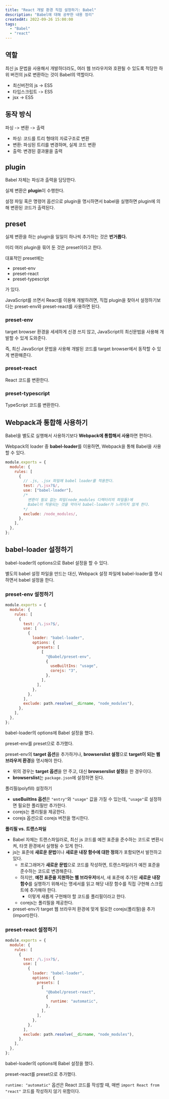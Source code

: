 ```yaml
---
title: "React 개발 환경 직접 설정하기: Babel"
description: "Babel에 대해 공부한 내용 정리"
createdAt: 2022-09-26 15:00:00
tags:
  - "Babel"
  - "react"
---
```


## 역할

최신 js 문법을 사용해서 개발하더라도, 여러 웹 브라우저와 호환될 수 있도록 적당한 하위 버전의 js로 변환하는 것이 Babel의 역할이다.

- 최신버전의 js -> ES5
- 타입스크립트 -> ES5
- jsx -> ES5

## 동작 방식

파싱 -> 변환 -> 출력

- 파싱: 코드를 트리 형태의 자료구조로 변환
- 변환: 파싱된 트리를 변경하며, 실제 코드 변환
- 출력: 변경된 결과물을 출력

## plugin

Babel 자체는 파싱과 출력을 담당한다.

실제 변환은 **plugin**이 수행한다.

설정 파일 혹은 명령어 옵션으로 plugin을 명시하면서 babel을 실행하면 plugin에 의해 변환된 코드가 출력된다.

## preset

실제 변환을 하는 plugin을 일일이 하나씩 추가하는 것은 **번거롭다.**

미리 여러 plugin을 묶어 둔 것은 preset이라고 한다.

대표적인 preset에는

- preset-env
- preset-react
- preset-typescript

가 있다.

JavaScript를 쓰면서 React를 이용해 개발하려면, 직접 plugin을 찾아서 설정하기보다는 preset-env와 preset-react를 사용하면 된다.

### preset-env

target browser 환경을 세세하게 신경 쓰지 않고, JavaScript의 최신문법을 사용해 개발할 수 있게 도와준다.

즉, 최신 JavaScript 문법을 사용해 개발된 코드를 target browser에서 동작할 수 있게 변환해준다.

### preset-react

React 코드를 변환한다.

### preset-typescript

TypeScript 코드를 변환한다.

## Webpack과 통합해 사용하기

Babel을 별도로 실행해서 사용하기보다 **Webpack에 통합해서 사용**하면 편하다.

Webpack의 loader 중 **babel-loader**를 이용하면, Webpack을 통해 Babel을 사용할 수 있다.

```js title="webpack.config.js"
module.exports = {
  module: {
    rules: [
      {
        // .js, .jsx 파일에 babel loader를 적용한다.
        test: /\.jsx?$/,
        use: ["babel-loader"],
        /* 
          변환이 필요 없는 파일(node_modules 디렉터리의 파일들)에
          Babel이 적용되는 것을 막아서 babel-loader가 느려지지 않게 한다.
        */
        exclude: /node_modules/,
      },
    ],
  },
};
```

## babel-loader 설정하기

babel-loader의 options으로 Babel 설정을 할 수 있다.

별도의 babel 설정 파일을 만드는 대신, Webpack 설정 파일에 babel-loader를 명시하면서 babel 설정을 한다.

### preset-env 설정하기

```js title="webpack.config.js"
module.exports = {
  module: {
    rules: [
      {
        test: /\.jsx?$/,
        use: [
          {
            loader: "babel-loader",
            options: {
              presets: [
                [
                  "@babel/preset-env",
                  {
                    useBuiltIns: "usage",
                    corejs: "3",
                  },
                ],
              ],
            },
          },
        ],
        exclude: path.resolve(__dirname, "node_modules"),
      },
    ],
  },
};
```

babel-loader의 options에 Babel 설정을 했다.

preset-env를 preset으로 추가했다.

preset-env의 **target 옵션**을 추가하거나, **browserslist 설정**으로 **target이 되는 웹 브라우저 환경**을 명시해야 한다.

- 위의 경우는 **target 옵션**을 안 주고, 대신 **browserslist 설정**을 한 경우이다.
- **browserslist**는 `package.json`에 설정하면 된다.

폴리필(polyfill) 설정하기

- **useBuiltIns 옵션**은 `"entry"`와 `"usage"` 값을 가질 수 있는데, `"usage"`로 설정하면 필요한 폴리필만 추가한다.
- corejs는 폴리필을 제공한다.
- corejs 옵션으로 corejs 버전을 명시한다.

**폴리필 vs. 트랜스파일**

- Babel 자체는 트랜스파일러로, 최신 js 코드를 예전 표준을 준수하는 코드로 변환시켜, 타겟 환경에서 실행될 수 있게 한다.
- js는 표준에 **새로운 문법**이나 **새로운 내장 함수에 대한 정의**가 포함되면서 발전하고 있다.
  - 프로그래머가 **새로운 문법**으로 코드를 작성하면, 트랜스파일러가 예전 표준을 준수하는 코드로 변경해준다.
  - 하지만, **예전 표준을 지원하는 웹 브라우저**에서, 새 표준에 추가된 **새로운 내장 함수**를 실행하기 위해서는 명세서를 읽고 해당 내장 함수를 직접 구현해 스크립트에 추가해야 한다.
    - 이렇게 새롭게 구현해야 할 코드를 폴리필이라고 한다.
  - corejs는 폴리필을 제공한다.
- preset-env가 target 웹 브라우저 환경에 맞게 필요한 corejs(폴리필)을 추가(import)한다.

### preset-react 설정하기

```js title="webpack.config.js"
module.exports = {
  module: {
    rules: [
      {
        test: /\.jsx?$/,
        use: [
          {
            loader: "babel-loader",
            options: {
              presets: [
                [
                  "@babel/preset-react",
                  {
                    runtime: "automatic",
                  },
                ],
              ],
            },
          },
        ],
        exclude: path.resolve(__dirname, "node_modules"),
      },
    ],
  },
};
```

babel-loader의 options에 Babel 설정을 했다.

preset-react를 preset으로 추가했다.

`runtime: "automatic"` 옵션은 React 코드를 작성할 때, 매번 `import React from "react"` 코드를 작성하지 않기 위함이다.
